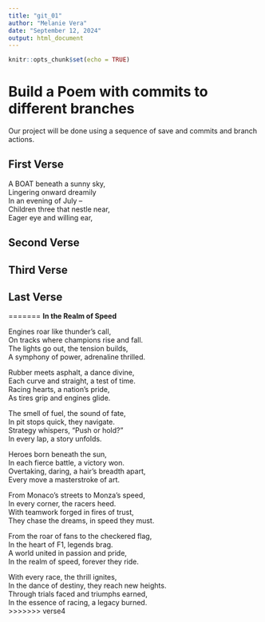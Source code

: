 ```yaml
---
title: "git_01"
author: "Melanie Vera"
date: "September 12, 2024"
output: html_document  
---
```


```r
knitr::opts_chunk$set(echo = TRUE)
```
# Build a Poem with commits to different branches
Our project will be done using a sequence of save and commits and branch actions.
<!-- Do not modify or change any text in "!--" bracketed areas such as this --- these are instructions to
you, if you change any of this the git program will notice it and compromise your git merging strategy !-->

## First Verse 
<!--Put the first five lines of a poem by Lewis Carrol in this section!-->

A BOAT beneath a sunny sky,  
Lingering onward dreamily   
In an evening of July --  
Children three that nestle near,  
Eager eye and willing ear,  

## Second Verse
<!--Put the first five lines of a poem by Robert Frost here!-->

## Third Verse
<!--Put the first two verses of The Walrus and the Carpenter here!-->

## Last Verse
<!--Put a short poem you created using chatGPT of 20 to 30 lines,here!-->

=======
**In the Realm of Speed**

Engines roar like thunder's call,  
On tracks where champions rise and fall.  
The lights go out, the tension builds,  
A symphony of power, adrenaline thrilled.  

Rubber meets asphalt, a dance divine,  
Each curve and straight, a test of time.  
Racing hearts, a nation's pride,  
As tires grip and engines glide.  

The smell of fuel, the sound of fate,  
In pit stops quick, they navigate.  
Strategy whispers, “Push or hold?”  
In every lap, a story unfolds.  

Heroes born beneath the sun,  
In each fierce battle, a victory won.  
Overtaking, daring, a hair's breadth apart,  
Every move a masterstroke of art.  

From Monaco's streets to Monza's speed,  
In every corner, the racers heed.  
With teamwork forged in fires of trust,  
They chase the dreams, in speed they must.  

From the roar of fans to the checkered flag,  
In the heart of F1, legends brag.  
A world united in passion and pride,  
In the realm of speed, forever they ride.  

With every race, the thrill ignites,  
In the dance of destiny, they reach new heights.  
Through trials faced and triumphs earned,  
In the essence of racing, a legacy burned.  
>>>>>>> verse4
